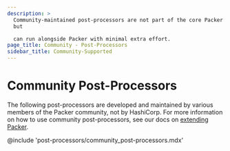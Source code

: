 ```yaml
---
description: >
  Community-maintained post-processors are not part of the core Packer binary,
  but

  can run alongside Packer with minimal extra effort.
page_title: Community - Post-Processors
sidebar_title: Community-Supported
---
```


# Community Post-Processors

The following post-processors are developed and maintained by various members of the
Packer community, not by HashiCorp. For more information on how to use community
post-processors, see our docs on [extending Packer](/docs/extending).

@include 'post-processors/community_post-processors.mdx'

